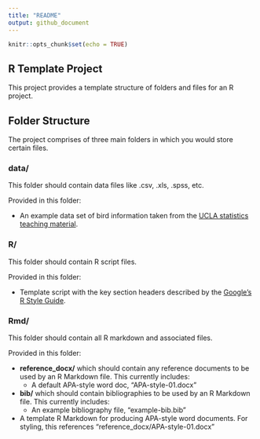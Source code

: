 ```yaml
---
title: "README"
output: github_document
---
```


```r
knitr::opts_chunk$set(echo = TRUE)
```

## R Template Project

This project provides a template structure of folders and files for an R project.

## Folder Structure

The project comprises of three main folders in which you would store certain files.

### data/

This folder should contain data files like .csv, .xls, .spss, etc.

Provided in this folder:

- An example data set of bird information taken from the [UCLA statistics teaching material](http://www.stat.ucla.edu/projects/datasets/).

### R/

This folder should contain R script files.

Provided in this folder:

- Template script with the key section headers described by the [Google's R Style Guide](https://google.github.io/styleguide/Rguide.xml).

### Rmd/

This folder should contain all R markdown and associated files.

Provided in this folder:

- **reference_docx/** which should contain any reference documents to be used by an R Markdown file. This currently includes:
  - A default APA-style word doc, "APA-style-01.docx"
- **bib/** which should contain bibliographies to be used by an R Markdown file. This currently includes:
  - An example bibliography file, "example-bib.bib"
- A template R Markdown for producing APA-style word documents. For styling, this references "reference_docx/APA-style-01.docx"
